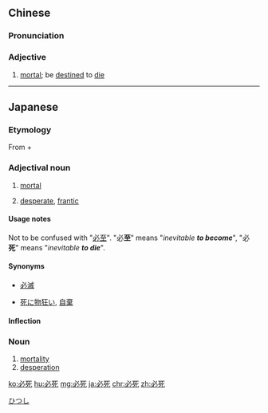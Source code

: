 ==Chinese==
{{zh-forms}}

===Pronunciation===
{{zh-pron
|m=bìsǐ
|h=pfs=pit-sí
|cat=a
}}

===Adjective===
{{zh-adj}}

# [[mortal]]; be [[destine]]d to [[die]]

----

==Japanese==
{{ja-kanjitab|ひつ|k1=ひっ|し|yomi=on}}

===Etymology===
From {{m|ja|必|sc=Jpan|tr=hitsu||necessary}} + {{m|ja|死|sc=Jpan|tr=shi||death}}

===Adjectival noun===
{{ja-adj|infl=na|ひっし}}

# {{sense|obsolete}} [[mortal]]
# [[desperate]], [[frantic]]

====Usage notes====
Not to be confused with "[[必至]]". "必'''至'''" means "''inevitable '''to become'''''", "必'''死'''" means "''inevitable '''to die'''''".

====Synonyms====
* {{sense|mortal}} [[必滅]]
* {{sense|desperate}} [[死に物狂い]], [[自棄]]

====Inflection====
{{ja-na|ひっし}}

===Noun===
{{ja-noun|ひっし}}

# [[mortality]]
# [[desperation]]

[[Category:ja:Death|ひつし]]

[[ko:必死]]
[[hu:必死]]
[[mg:必死]]
[[ja:必死]]
[[chr:必死]]
[[zh:必死]]
